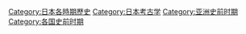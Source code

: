 [[Category:日本各時期歷史‎|Category:日本各時期歷史‎]]
[[Category:日本考古学|Category:日本考古学]]
[[Category:亚洲史前时期|Category:亚洲史前时期]]
[[Category:各国史前时期|Category:各国史前时期]]